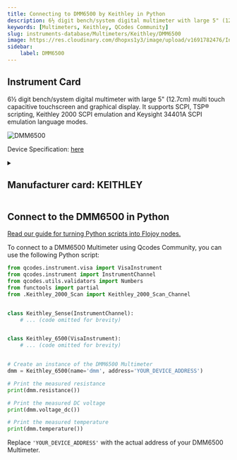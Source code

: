 ```yaml
---
title: Connecting to DMM6500 by Keithley in Python
description: 6½ digit bench/system digital multimeter with large 5" (12.7cm) multi touch capacitive touchscreen and graphical display. It supports SCPI, TSP® scripting, Keithley 2000 SCPI emulation and Keysight 34401A SCPI emulation language modes.
keywords: [Multimeters, Keithley, QCodes Community] 
slug: instruments-database/Multimeters/Keithley/DMM6500 
image: https://res.cloudinary.com/dhopxs1y3/image/upload/v1691782476/Instruments/Multimeters/DMM6500/DMM6500.webp
sidebar:
    label: DMM6500 
---
```



## Instrument Card

6½ digit bench/system digital multimeter with large 5" (12.7cm) multi touch capacitive touchscreen and graphical display. It supports SCPI, TSP® scripting, Keithley 2000 SCPI emulation and Keysight 34401A SCPI emulation language modes.

![DMM6500](https://res.cloudinary.com/dhopxs1y3/image/upload/v1691782476/Instruments/Multimeters/DMM6500/DMM6500.webp)

Device Specification: [here](https://www.farnell.com/datasheets/2607096.pdf?_ga=2.134065926.922366921.1579493884-611634051.1579231713)

<details style={{ marginTop: "15px"}}>
<summary><h2 style={{display:'inline'}}>Manufacturer card: KEITHLEY</h2></summary>

![KEITHLEY](https://res.cloudinary.com/dhopxs1y3/image/upload/v1692806202/Instruments/Vendor%20Logos/Keithley.png)

Keithley Instruments is a measurement and instrument company headquartered in Solon, Ohio, that develops, manufactures, markets, and sells data acquisition products, as well as complete systems for high-volume production and assembly testing.

- Headquarters: Cleveland, Ohio, United States
- Yearly Revenue (millions, USD): 110.6
- Vendor Website: [here](https://www.tek.com/en)

</details>


<FeaturedInstrumentVideo category="MULTIMETERS" />

## Connect to the DMM6500 in Python

[Read our guide for turning Python scripts into Flojoy nodes.](https://docs.flojoy.ai/contribution/blocks/custom-flojoy-block/)



<Tabs>
<TabItem value="Flojoy" label="Flojoy" className="flojoy-instrument-tabs">

<SectionsCard category="MULTIMETERS" manufacturer="Keithley"></SectionsCard>

</TabItem>
<TabItem value="QCodes Community" label="QCodes Community">

To connect to a DMM6500 Multimeter using Qcodes Community, you can use the following Python script:

```python
from qcodes.instrument.visa import VisaInstrument
from qcodes.instrument import InstrumentChannel
from qcodes.utils.validators import Numbers
from functools import partial
from .Keithley_2000_Scan import Keithley_2000_Scan_Channel


class Keithley_Sense(InstrumentChannel):
    # ... (code omitted for brevity)


class Keithley_6500(VisaInstrument):
    # ... (code omitted for brevity)


# Create an instance of the DMM6500 Multimeter
dmm = Keithley_6500(name='dmm', address='YOUR_DEVICE_ADDRESS')

# Print the measured resistance
print(dmm.resistance())

# Print the measured DC voltage
print(dmm.voltage_dc())

# Print the measured temperature
print(dmm.temperature())
```

Replace `'YOUR_DEVICE_ADDRESS'` with the actual address of your DMM6500 Multimeter.

</TabItem>
</Tabs>